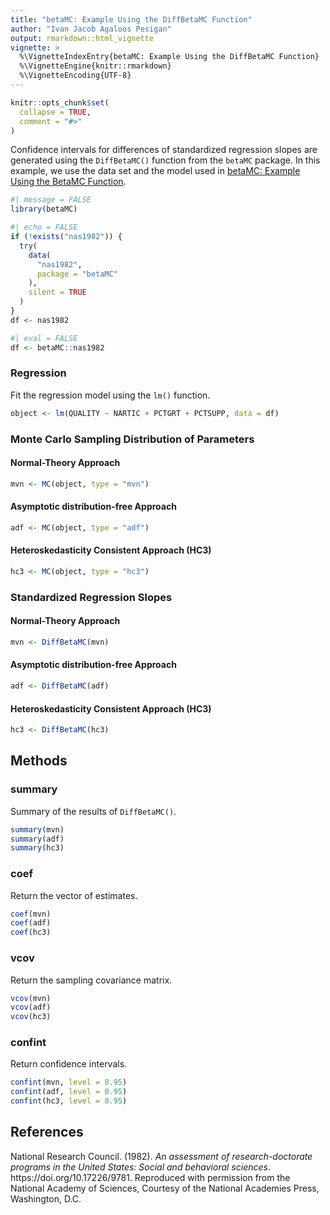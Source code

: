 ```yaml
---
title: "betaMC: Example Using the DiffBetaMC Function"
author: "Ivan Jacob Agaloos Pesigan"
output: rmarkdown::html_vignette
vignette: >
  %\VignetteIndexEntry{betaMC: Example Using the DiffBetaMC Function}
  %\VignetteEngine{knitr::rmarkdown}
  %\VignetteEncoding{UTF-8}
---
```


```r
knitr::opts_chunk$set(
  collapse = TRUE,
  comment = "#>"
)
```

Confidence intervals for
differences of standardized regression slopes
are generated using
the `DiffBetaMC()` function from the `betaMC` package.
In this example,
we use the data set and the model used in
[betaMC: Example Using the BetaMC Function](example_beta_mc.html).

```r
#| message = FALSE
library(betaMC)
```

```r
#| echo = FALSE
if (!exists("nas1982")) {
  try(
    data(
      "nas1982",
      package = "betaMC"
    ),
    silent = TRUE
  )
}
df <- nas1982
```

```r
#| eval = FALSE
df <- betaMC::nas1982
```

### Regression

Fit the regression model using the `lm()` function.

```r
object <- lm(QUALITY ~ NARTIC + PCTGRT + PCTSUPP, data = df)
```

### Monte Carlo Sampling Distribution of Parameters

#### Normal-Theory Approach

```r
mvn <- MC(object, type = "mvn")
```

#### Asymptotic distribution-free Approach

```r
adf <- MC(object, type = "adf")
```

#### Heteroskedasticity Consistent Approach (HC3)

```r
hc3 <- MC(object, type = "hc3")
```

### Standardized Regression Slopes

#### Normal-Theory Approach

```r
mvn <- DiffBetaMC(mvn)
```

#### Asymptotic distribution-free Approach

```r
adf <- DiffBetaMC(adf)
```

#### Heteroskedasticity Consistent Approach (HC3)

```r
hc3 <- DiffBetaMC(hc3)
```

## Methods

### summary

Summary of the results of `DiffBetaMC()`.

```r
summary(mvn)
summary(adf)
summary(hc3)
```

### coef

Return the vector of estimates.

```r
coef(mvn)
coef(adf)
coef(hc3)
```

### vcov

Return the sampling covariance matrix.

```r
vcov(mvn)
vcov(adf)
vcov(hc3)
```

### confint

Return confidence intervals.

```r
confint(mvn, level = 0.95)
confint(adf, level = 0.95)
confint(hc3, level = 0.95)
```

## References

National Research Council. (1982).
*An assessment of research-doctorate programs in the United States: Social and behavioral sciences*.
https://doi.org/10.17226/9781.
Reproduced with permission from the National Academy of Sciences,
Courtesy of the National Academies Press, Washington, D.C.
